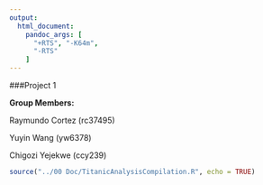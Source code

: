 ```yaml
---
output:
  html_document:
    pandoc_args: [
      "+RTS", "-K64m",
      "-RTS"
    ]
---
```

###Project 1

**Group Members:**

Raymundo Cortez (rc37495)

Yuyin Wang (yw6378)

Chigozi Yejekwe (ccy239)

```r
source("../00 Doc/TitanicAnalysisCompilation.R", echo = TRUE)
```


